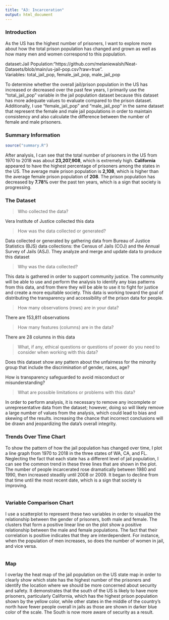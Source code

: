 ```yaml
---
title: "A3: Incarceration"
output: html_document
---
```


### Introduction

As the US has the highest number of prisoners, I want to explore more about how the total prison population has changed and grown as well as how many men and women correspond to this population.

dataset:Jail Population:"https://github.com/melaniewalsh/Neat-Datasets/blob/main/us-jail-pop.csv?raw=true".  
Variables: total_jail_pop, female_jail_pop, male_jail_pop 

To determine whether the overall jail/prison population in the US has increased or decreased over the past few years, I primarily use the "total_jail_pop" variable in the jail population dataset because this dataset has more adequate values to evaluate compared to the prison dataset. Additionally, I use "female_jail_pop" and "male_jail_pop" in the same dataset that represent the female and male jail populations in order to maintain consistency and also calculate the difference between the number of female and male prisoners. 


### Summary Information

```r
source("summary.R")
```

After analysis, I can see that the total number of prisoners in the US from 1970 to 2018 was about **23,207,908**, which is extremely high. **California** appeared to have the highest percentage of prisoners among the states in the US. The average male prison population is **2,108**, which is higher than the average female prison population of **208**. The prison population has decreased by **7.78%** over the past ten years, which is a sign that society is progressing. 

### The Dataset

> Who collected the data?

Vera Institute of Justice collected this data

> How was the data collected or generated?

Data collected or generated by gathering data from Bureau of Justice Statistics (BJS) data collections: the Census of Jails (COJ) and the Annual Survey of Jails (ASJ). They analyze and merge and update data to produce this dataset

> Why was the data collected? 

This data is gathered in order to support community justice. The community will be able to use and perform the analysis to identify any bias patterns from this data, and from there they will be able to use it to fight for justice and create a more equitable society. This data is working toward the goal of distributing the transparency and accessibility of the prison data for people.

> How many observations (rows) are in your data? 

There are 153,811 observations 

> How many features (columns) are in the data?

There are 28 columns in this data

>What, if any, ethical questions or questions of power do you need to consider when working with this data?

Does this dataset show any pattern about the unfairness for the minority group that include the discrimination of gender, races, age?

How is transparency safeguarded to avoid misconduct or misunderstanding?

>What are possible limitations or problems with this data?

In order to perform analysis, it is necessary to remove any incomplete or unrepresentative data from the dataset; however, doing so will likely remove a large number of values from the analysis, which could lead to bias and skewing of the results. increasing the chance that incorrect conclusions will be drawn and jeopardizing the data's overall integrity.

### Trends Over Time Chart

To show the pattern of how the jail population has changed over time, I plot a line graph from 1970 to 2018 in the three states of WA, CA, and FL. Neglecting the fact that each state has a different level of jail population, I can see the common trend in these three lines that are shown in the plot. The number of people incarcerated rose dramatically between 1980 and 1990, then increased steadily until 2008 or 2009. It began to decline from that time until the most recent date, which is a sign that society is improving.

```r
```

### Variable Comparison Chart

I use a scatterplot to represent these two variables in order to visualize the relationship between the gender of prisoners, both male and female. The clusters that form a positive linear line on the plot show a positive relationship between the male and female populations. The fact that their correlation is positive indicates that they are interdependent. For instance, when the population of men increases, so does the number of women in jail, and vice versa. 

```r
```

### Map

I overlay the heat map of the jail population on the US state map in order to clearly show which state has the highest number of the prisoners and identify the location where we should be more concerned about security and safety. It demonstrates that the south of the US is likely to have more prisoners, particularly California, which has the highest prison population shown by the yellow color, while other states in the middle of the country's north have fewer people overall in jails as those are shown in darker blue color of the scale. The South is now more aware of security as a result. 

```r
```
